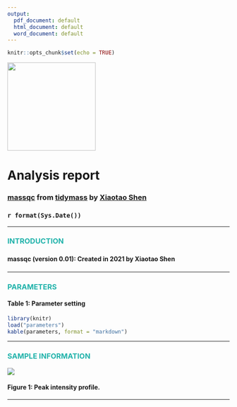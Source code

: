 ```yaml
---
output:
  pdf_document: default
  html_document: default
  word_document: default
---
```


```r
knitr::opts_chunk$set(echo = TRUE)
```

<img src="massqc_logo.png" alt="" style="width:200px">

<h1>**Analysis report**</h1>
<h3>[massqc](https://tidymass.github.io/massqc/) from [tidymass](https://tidymass.github.io/tidymass/) by [Xiaotao Shen](https://www.shenxt.info/)</h3>
<h3>`r format(Sys.Date())`</h3>

---

### **<font color = "lightseagreen">INTRODUCTION</font>**

<h4> <p style="line-height:1.5em;">**massqc (version 0.01)**: Created in 2021 by Xiaotao Shen</p> </h4>

---

### **<font color = "lightseagreen">PARAMETERS</font>**

#### **Table 1: Parameter setting**

```r
library(knitr)
load("parameters")
kable(parameters, format = "markdown")
```

---

### **<font color = "lightseagreen">SAMPLE INFORMATION</font>**


![](mz_rt_plot.png)

#### **Figure 1: Peak intensity profile.**

---
